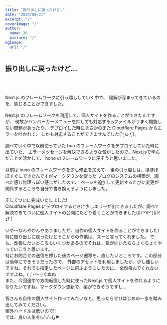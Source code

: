 ```yaml
---
title: "振り出しに戻ったけど…"
date: "2024/08/21"
excerpt: "/"
coverImage: "/"
author:
  name: 36
  picture: "/"
ogImage:
  url: "/"
---
```


## 振り出しに<span>戻ったけど…</span>

<br />
<br />
<br />
Next.js のフレームワークに引っ越ししていく中で、
<span>理解が深まってきている</span>のを、感じることができました。

<br />
<br />
Next.js のフレームワークを利用して、個人サイトを作ることができたんですが、
何故かハンバーガーメニューを押しても対応するjsファイルがうまく機能しない問題があったり、
デプロイした時にまさかのまた Cloudflare Pages からエラーを吐かれて、
しかも対応することができませんでした(´•̥ ω •̥`)。
<br />
<br />
調べていく中で以前使っていた bun のフレームワークをデプロイしていた時に出ていた、
エラーメッセージを解決できるような気がしたので、Next.jsで学んだことを活かして、 hono
のフレームワークに戻そうと思いました。
<br />
<br />
以前は hono のフレームワークを少し修正を加えて、
後の引っ越しは、ほぼほぼすぐにできたんですがマークダウンを使った
ブログのシステムの構築が、調べた感じ<span>無理っぽい</span>感じがしたので、
ページを追加して更新するたびに変更が関係するところを自分で書き換えるようにしました。
<br />
<br />
そして<span>ついに完成いたしました!</span> <br />
Cloudflare Pages にデプロイするときに少しエラーが出てきましたが、調べて解決できてついに個人サイトの公開にたどり着くことができました(屮`º∀º´)屮ｲｪｱ！
<br />
<br />
いや〜なんやかんやありましたが、自作の個人サイトを作ることができました!
特に振り出しに<span>戻ったけど</span>そこからの作業は、スーと言ってくれました。
でも、改善したいところもいくつかあるのでそれは、気が向いたらちょくちょくやっていこうと思います。
<br />
特にお問合せの送信を押した後のページ遷移を、直したいところです。この部分は簡単にできそうだったので、
外部のアセットを利用しましたが、少し難しいですね。それでも指定したページに飛ぶようにしたのに、
全然飛んでくれないですよね。( ;`･～･)ぐぬぬ
<br />
また、今回途中で方向転換した時に使った<span>Next.js</span>
で個人サイトを作れるようになりたいですね。マークダウン更新で、楽ができそうですし…
<br />
<br />
皆さんも自作の個人サイト作ってみたいなと、思ったらぜひはじめの一歩を踏み出してみてください。
<br />
案外ハードルは<span>低いので!!</span>　<br />
では、良い人生を(๑'ᴗ'๑)و⚑
